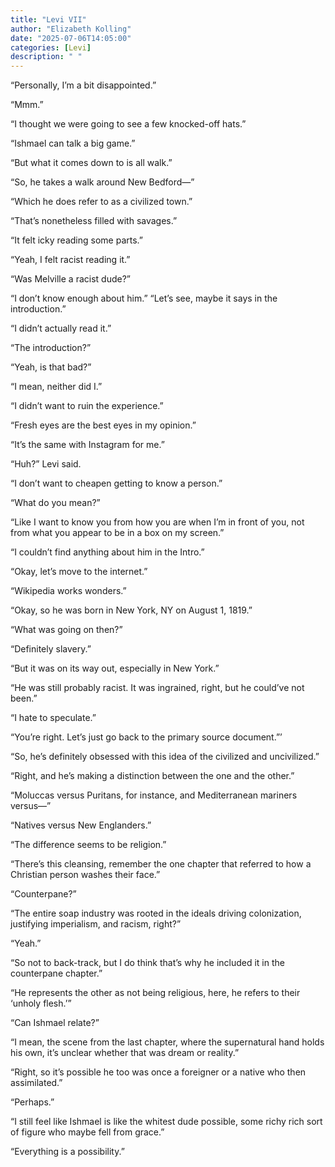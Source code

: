 ```yaml
---
title: "Levi VII"
author: "Elizabeth Kolling"
date: "2025-07-06T14:05:00"
categories: [Levi]
description: " "
---
```


“Personally, I’m a bit disappointed.” 

“Mmm.”

“I thought we were going to see a few knocked-off hats.”

“Ishmael can talk a big game.”

“But what it comes down to is all walk.”

“So, he takes a walk around New Bedford—”

“Which he does refer to as a civilized town.”

“That’s nonetheless filled with savages.”

“It felt icky reading some parts.”

“Yeah, I felt racist reading it.”

“Was Melville a racist dude?”

“I don’t know enough about him.”
“Let’s see, maybe it says in the introduction.” 

“I didn’t actually read it.”

“The introduction?”

“Yeah, is that bad?”

“I mean, neither did I.”

“I didn’t want to ruin the experience.”

“Fresh eyes are the best eyes in my opinion.”

“It’s the same with Instagram for me.” 

“Huh?” Levi said. 

“I don’t want to cheapen getting to know a person.” 

“What do you mean?”

“Like I want to know you from how you are when I’m in front of you, not from what you appear to be in a box on my screen.”

“I couldn’t find anything about him in the Intro.”

“Okay, let’s move to the internet.”

“Wikipedia works wonders.”

“Okay, so he was born in New York, NY on August 1, 1819.”

“What was going on then?”

“Definitely slavery.”

“But it was on its way out, especially in New York.”

“He was still probably racist. It was ingrained, right, but he could’ve not been.”

“I hate to speculate.”

“You’re right. Let’s just go back to the primary source document.”’

“So, he’s definitely obsessed with this idea of the civilized and uncivilized.” 

“Right, and he’s making a distinction between the one and the other.” 

“Moluccas versus Puritans, for instance, and Mediterranean mariners versus—”

“Natives versus New Englanders.”

“The difference seems to be religion.” 

“There’s this cleansing, remember the one chapter that referred to how a Christian person washes their face.” 

“Counterpane?”

“The entire soap industry was rooted in the ideals driving colonization, justifying imperialism, and racism, right?”

“Yeah.”

“So not to back-track, but I do think that’s why he included it in the counterpane chapter.”

“He represents the other as not being religious, here, he refers to their ‘unholy flesh.’”

“Can Ishmael relate?”

“I mean, the scene from the last chapter, where the supernatural hand holds his own, it’s unclear whether that was dream or reality.”

“Right, so it’s possible he too was once a foreigner or a native who then assimilated.” 

“Perhaps.”

“I still feel like Ishmael is like the whitest dude possible, some richy rich sort of figure who maybe fell from grace.” 

“Everything is a possibility.” 